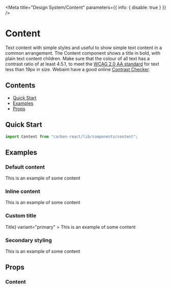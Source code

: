 
<Meta title="Design System/Content" parameters={{ info: { disable: true } }} />

# Content

Text content with simple styles and useful to show simple text content in a common arrangement.
The Content component shows a title in bold, with plain text content children. Make sure that the colour of all text has a
contrast ratio of at least 4.5.1, to meet the [WCAG 2.0 AA standard](https://www.w3.org/TR/UNDERSTANDING-WCAG20/visual-audio-contrast-contrast.html)
for text less than 19px in size. Webaim have a good online [Contrast Checker](http://webaim.org/resources/contrastchecker/).

## Contents

- [Quick Start](#quick-start)
- [Examples](#examples)
- [Props](#props)

## Quick Start

```js
import Content from "carbon-react/lib/components/content";
```

## Examples

### Default content

<Preview>
  <Story name="default">
    <Content title="Title" variant="primary">
      This is an example of some content
    </Content>
  </Story>
</Preview>

### Inline content

<Preview>
  <Story name="inline">
    <Content title="Title" inline>
      This is an example of some content
    </Content>
  </Story>
</Preview>

### Custom title

<Preview>
  <Story name="custom title">
    <Content
      title={<Typography color="primary">Title</Typography>}
      variant="primary"
    >
      This is an example of some content
    </Content>
  </Story>
</Preview>

### Secondary styling

<Preview>
  <Story name="secondary styling">
    <Content title="Title" variant="secondary">
      This is an example of some content
    </Content>
  </Story>
</Preview>

## Props

### Content

<StyledSystemProps of={Content} margin noHeader />
